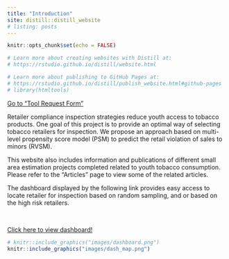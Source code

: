 ```yaml
---
title: "Introduction"
site: distill::distill_website
# listing: posts
---
```


```r
knitr::opts_chunk$set(echo = FALSE)

# Learn more about creating websites with Distill at:
# https://rstudio.github.io/distill/website.html

# Learn more about publishing to GitHub Pages at:
# https://rstudio.github.io/distill/publish_website.html#github-pages
# library(htmltools)

```

[Go to "Tool Request Form"](dataRequest.html)

Retailer compliance inspection strategies reduce youth access to tobacco products. One goal of this project is to provide an optimal way of selecting tobacco retailers for inspection. We propose an approach based on multi-level propensity score model (PSM) to predict the retail violation of sales to minors (RVSM).  

This website also includes information and publications of different small area estimation projects completed related to youth tobacco consumption. Please refer to the "Articles" page to view some of the related articles.

The dashboard displayed by the following link provides easy access to locate retailer for inspection based on random sampling, and or based on the high risk retailers.

<br>

[Click here to view dashboard!](https://niroapps.shinyapps.io/RetailCheck/)

```r
# knitr::include_graphics("images/dashboard.png")
knitr::include_graphics("images/dash_map.png")
```

